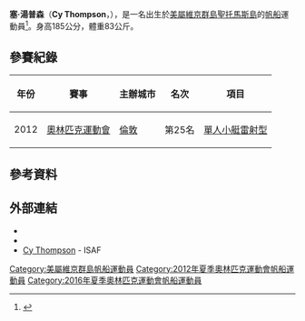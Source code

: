 {{MedalTableTop}}
{{MedalSport | 男子[[帆船|帆船]] }}
{{MedalCountry | {{ISV}} }}
{{Medal|Competition|[[中美洲及加勒比海運動會|中美洲及加勒比海運動會]]}}
{{MedalGold | [[2006年中美洲及加勒比海運動會|2006年 卡塔赫納]] | 單人小艇雷射型 }}
{{MedalSilver | [[2014年中美洲及加勒比海運動會|2014年 維拉克魯茲]] | 單人小艇雷射型 }}
{{MedalBottom}}
'''塞·湯普森'''（'''Cy Thompson'''，{{bd|1988年|7月1日|catIdx=Thompson, Cy}}），是一名出生於[[美屬維京群島|美屬維京群島]][[聖托馬斯島_(美屬維爾京群島)|聖托馬斯島]]的[[帆船|帆船]]運動員<ref>{{cite web|title=Cy Thompson|url=http://www.london2012.com/athlete/thompson-cy-1020432/|work=London 2012|publisher=|accessdate=2012-09-13|deadurl=yes|archiveurl=https://web.archive.org/web/20120826121417/http://www.london2012.com/athlete/thompson-cy-1020432/|archivedate=2012-08-26}}</ref>。身高185公分，體重83公斤。

== 參賽紀錄 ==
{| class="wikitable" width=50% style="font-size:90%; text-align:center;"
|-
!年份 !! 賽事 !! 主辦城市 !! 名次 !! 項目
|-
| rowspan=1|2012
| rowspan=1 align=left|[[2012年奧林匹克運動會|奧林匹克運動會]]
| rowspan=1 align=left|{{flagicon|GBR}} [[倫敦|倫敦]] 
| 第25名
| [[2012年夏季奧林匹克運動會帆船男子單人小艇雷射型比賽|單人小艇雷射型]]
|}

== 參考資料 ==
{{Reflist}}

== 外部連結 ==
* {{Official|www.cythompsonsailing.com/}}
* {{Twitter|CyThompson1}}
* [http://www.sailing.org/biog.php?memberid=50588 Cy Thompson] {{Wayback|url=http://www.sailing.org/biog.php?memberid=50588 |date=20160819042658 }} - ISAF

{{DEFAULTSORT:Thompson, Cy}}
[[Category:美屬維京群島帆船運動員|Category:美屬維京群島帆船運動員]]
[[Category:2012年夏季奧林匹克運動會帆船運動員|Category:2012年夏季奧林匹克運動會帆船運動員]]
[[Category:2016年夏季奧林匹克運動會帆船運動員|Category:2016年夏季奧林匹克運動會帆船運動員]]